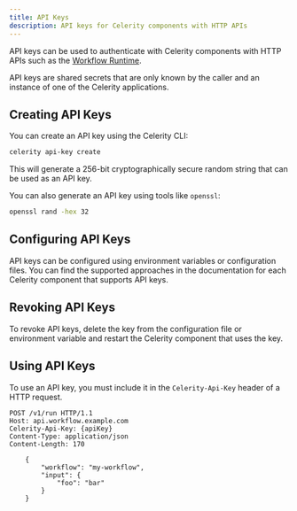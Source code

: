 ```yaml
---
title: API Keys
description: API keys for Celerity components with HTTP APIs
---
```


API keys can be used to authenticate with Celerity components with HTTP APIs such as the [Workflow Runtime](/docs/workflow-runtime).

API keys are shared secrets that are only known by the caller and an instance of one of the Celerity applications.

## Creating API Keys

You can create an API key using the Celerity CLI:
    
```bash
celerity api-key create
```

This will generate a 256-bit cryptographically secure random string that can be used as an API key.

You can also generate an API key using tools like `openssl`:

```bash 
openssl rand -hex 32
```

## Configuring API Keys

API keys can be configured using environment variables or configuration files.
You can find the supported approaches in the documentation for each Celerity component that supports API keys.

## Revoking API Keys

To revoke API keys, delete the key from the configuration file or environment variable and restart the Celerity component that uses the key.

## Using API Keys

To use an API key, you must include it in the `Celerity-Api-Key` header of a HTTP request.

```
POST /v1/run HTTP/1.1
Host: api.workflow.example.com
Celerity-Api-Key: {apiKey}
Content-Type: application/json
Content-Length: 170
    
    {
        "workflow": "my-workflow",
        "input": {
            "foo": "bar"
        }
    }
```
